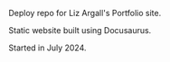 Deploy repo for Liz Argall's Portfolio site.

Static website built using Docusaurus. 

Started in July 2024.